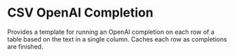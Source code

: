 # CSV OpenAI Completion

Provides a template for running an OpenAI completion on each row of a table based on the text in a single column. Caches each row as completions are finished.


<Editor code="print(&quot;hello world&quot;)" language="python"/>